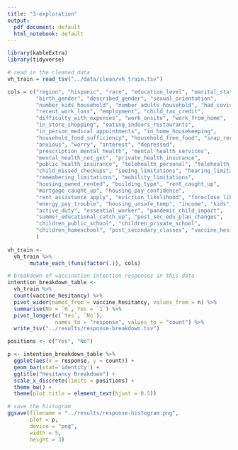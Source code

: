 ```yaml
---
title: "3-exploration"
output:
  pdf_document: default
  html_notebook: default
---
```


```r
library(kableExtra)
library(tidyverse)

# read in the cleaned data
vh_train = read_tsv("../data/clean/vh_train.tsv")

cols = c("region", "hispanic", "race", "education_level", "marital_status", 
         "birth_gender", "described_gender", "sexual_orientation", 
         "number_kids_household", "number_adults_household", "had_covid", 
         "recent_work_loss", "employment", "child_tax_credit", 
         "difficulty_with_expenses", "work_onsite", "work_from_home", 
         "in_store_shopping", "eating_indoors_restaurants", 
         "in_person_medical_appointments", "in_home_housekeeping", 
         "household_food_sufficiency", "household_free_food", "snap_receipt",
         "anxious", "worry", "interest", "depressed", 
         "prescription_mental_health", "mental_health_services", 
         "mental_health_not_get", "private_health_insurance", 
         "public_health_insurance", "telehealth_personal", "telehealth_child",
         "child_missed_checkups", "seeing_limitations", "hearing_limitations", 
         "remembering_limitations", "mobility_limitations", 
         "housing_owned_rented", "building_type", "rent_caught_up", 
         "mortgage_caught_up", "housing_pay_confidence", 
         "rent_assistance_apply", "eviction_likelihood", "foreclose_likelihood",
         "energy_pay_trouble", "housing_unsafe_temp", "income", "kids", 
         "active_duty", "essential_worker", "pandemic_child_impact", 
         "summer_educational_catch_up", "post_sec_edu_plan_changes", 
         "children_public_school", "children_private_school", 
         "children_homeschool", "post_secondary_classes", "vaccine_hesitancy"
         )
  
vh_train <-
  vh_train %>%
       mutate_each_(funs(factor(.)), cols)

# breakdown of vaccination intention responses in this data
intention_breakdown_table <-
  vh_train %>%
  count(vaccine_hesitancy) %>%
  pivot_wider(names_from = vaccine_hesitancy, values_from = n) %>%
  summarise(No = `0`, Yes = `1`) %>%
  pivot_longer(c(`Yes`, `No`), 
               names_to = "response", values_to = "count") %>%
  write_tsv("../results/response-breakdown.tsv")

positions <- c("Yes", "No")

p <- intention_breakdown_table %>%
  ggplot(aes(x = response, y = count)) + 
  geom_bar(stat='identity') +
  ggtitle("Hesitancy Breakdown") + 
  scale_x_discrete(limits = positions) +
  theme_bw() +
  theme(plot.title = element_text(hjust = 0.5))

# save the histogram
ggsave(filename = "../results/response-histogram.png", 
       plot = p, 
       device = "png", 
       width = 5, 
       height = 3)
```


